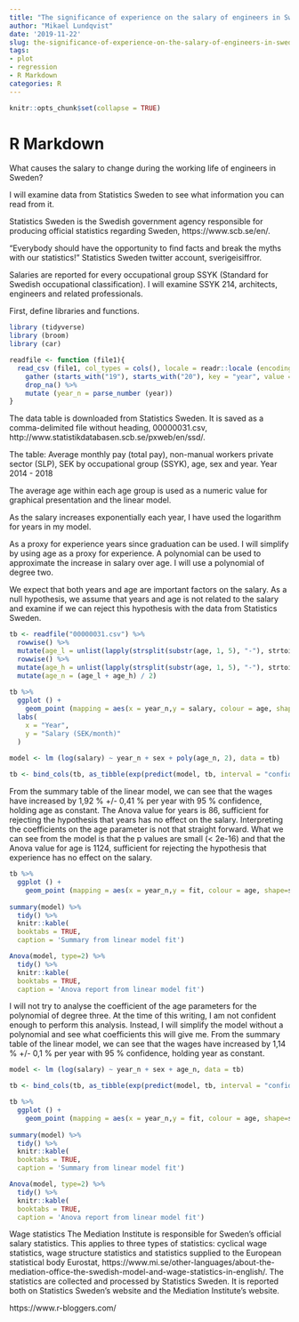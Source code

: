 ```yaml
---
title: "The significance of experience on the salary of engineers in Sweden"
author: "Mikael Lundqvist"
date: '2019-11-22'
slug: the-significance-of-experience-on-the-salary-of-engineers-in-sweden
tags:
- plot
- regression
- R Markdown
categories: R
---
```



```r
knitr::opts_chunk$set(collapse = TRUE)
```

# R Markdown

What causes the salary to change during the working life of engineers in Sweden?

I will examine data from Statistics Sweden to see what information you can read from it.

Statistics Sweden is the Swedish government agency responsible for producing official statistics regarding Sweden, https://www.scb.se/en/.

"Everybody should have the opportunity to find facts and break the myths with our statistics!" Statistics Sweden twitter account, sverigeisiffror.

Salaries are reported for every occupational group SSYK (Standard for Swedish occupational classification). I will examine SSYK 214, architects, engineers and related professionals. 

First, define libraries and functions.


```r
library (tidyverse) 
library (broom) 
library (car)

readfile <- function (file1){  
  read_csv (file1, col_types = cols(), locale = readr::locale (encoding = "latin1"), na = c("..", "NA")) %>%  
    gather (starts_with("19"), starts_with("20"), key = "year", value = salary) %>%  
	drop_na() %>%  
    mutate (year_n = parse_number (year))
}

```

The data table is downloaded from Statistics Sweden. It is saved as a comma-delimited file without heading, 00000031.csv, http://www.statistikdatabasen.scb.se/pxweb/en/ssd/.

The table:
Average monthly pay (total pay), non-manual workers private sector (SLP), SEK 
by occupational group (SSYK), age, sex and year.  Year 2014 - 2018

The average age within each age group is used as a numeric value for graphical presentation and the linear model.

As the salary increases exponentially each year, I have used the logarithm for years in my model.

As a proxy for experience years since graduation can be used. I will simplify by using age as a proxy for experience. A polynomial can be used to approximate the increase in salary over age. I will use a polynomial of degree two.

We expect that both years and age are important factors on the salary. As a null hypothesis, we assume that years and age is not related to the salary and examine if we can reject this hypothesis with the data from Statistics Sweden.


```r
tb <- readfile("00000031.csv") %>% 
  rowwise() %>% 
  mutate(age_l = unlist(lapply(strsplit(substr(age, 1, 5), "-"), strtoi))[1]) %>%
  rowwise() %>% 
  mutate(age_h = unlist(lapply(strsplit(substr(age, 1, 5), "-"), strtoi))[2]) %>%
  mutate(age_n = (age_l + age_h) / 2) 
   
tb %>%
  ggplot () +  
    geom_point (mapping = aes(x = year_n,y = salary, colour = age, shape=sex)) + 
  labs(
    x = "Year",
    y = "Salary (SEK/month)"
  )
	
model <- lm (log(salary) ~ year_n + sex + poly(age_n, 2), data = tb)

tb <- bind_cols(tb, as_tibble(exp(predict(model, tb, interval = "confidence"))))
```


From the summary table of the linear model, we can see that the wages have increased by 1,92 % +/- 0,41 % per year with 95 % confidence, holding age as constant. The Anova value for years is 86, sufficient for rejecting the hypothesis that years has no effect on the salary.
Interpreting the coefficients on the age parameter is not that straight forward. What we can see from the model is that the p values are small (< 2e-16) and that the Anova value for age is 1124, sufficient for rejecting the hypothesis that experience has no effect on the salary.


```r
tb %>%
  ggplot () +  
    geom_point (mapping = aes(x = year_n,y = fit, colour = age, shape=sex))
	
summary(model) %>%	
  tidy() %>%
  knitr::kable( 
  booktabs = TRUE,
  caption = 'Summary from linear model fit')

Anova(model, type=2) %>% 
  tidy() %>% 
  knitr::kable( 
  booktabs = TRUE,
  caption = 'Anova report from linear model fit')
```

I will not try to analyse the coefficient of the age parameters for the polynomial of degree three. At the time of this writing, I am not confident enough to perform this analysis. Instead, I will simplify the model without a polynomial and see what coefficients this will give me.
From the summary table of the linear model, we can see that the wages have increased by 1,14 % +/- 0,1 % per year with 95 % confidence, holding year as constant.


```r
model <- lm (log(salary) ~ year_n + sex + age_n, data = tb)

tb <- bind_cols(tb, as_tibble(exp(predict(model, tb, interval = "confidence"))))

tb %>%
  ggplot () +  
    geom_point (mapping = aes(x = year_n,y = fit, colour = age, shape=sex))
	
summary(model) %>%	
  tidy() %>%
  knitr::kable( 
  booktabs = TRUE,
  caption = 'Summary from linear model fit')

Anova(model, type=2) %>% 
  tidy() %>% 
  knitr::kable( 
  booktabs = TRUE,
  caption = 'Anova report from linear model fit')
```


Wage statistics
The Mediation Institute is responsible for Sweden's official salary statistics. This applies to three types of statistics: cyclical wage statistics, wage structure statistics and statistics supplied to the European statistical body Eurostat, https://www.mi.se/other-languages/about-the-mediation-office-the-swedish-model-and-wage-statistics-in-english/.
The statistics are collected and processed by Statistics Sweden. It is reported both on Statistics Sweden's website and the Mediation Institute's website.

https://www.r-bloggers.com/


